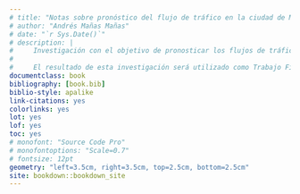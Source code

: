 ```yaml
--- 
# title: "Notas sobre pronóstico del flujo de tráfico en la ciudad de Madrid"
# author: "Andrés Mañas Mañas"
# date: "`r Sys.Date()`"
# description: |
#     Investigación con el objetivo de pronosticar los flujos de tráfico en la ciudad de Madrid. 
#     
#     El resultado de esta investigación será utilizado como Trabajo Fin de Máster para \"Máster Universitario en Inteligencia Artificial Avanzada: Fundamentos, Métodos y Aplicaciones\" que curso en la UNED.
documentclass: book
bibliography: [book.bib]
biblio-style: apalike
link-citations: yes
colorlinks: yes
lot: yes
lof: yes
toc: yes
# monofont: "Source Code Pro"
# monofontoptions: "Scale=0.7"
# fontsize: 12pt
geometry: "left=3.5cm, right=3.5cm, top=2.5cm, bottom=2.5cm"
site: bookdown::bookdown_site
---
```

 

